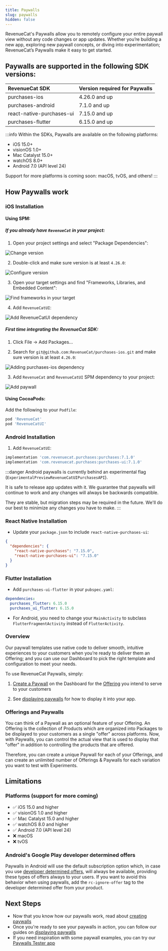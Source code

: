 ```yaml
---
title: Paywalls
slug: paywalls
hidden: false
---
```

RevenueCat's Paywalls allow you to remotely configure your entire paywall view without any code changes or app updates. Whether you’re building a new app, exploring new paywall concepts, or diving into experimentation; RevenueCat’s Paywalls make it easy to get started.

## Paywalls are supported in the following SDK versions:
| RevenueCat SDK           | Version required for Paywalls | 
| :----------------------- | :--------------------------------------------- |
| purchases-ios             | 4.26.0 and up                 |
| purchases-android         | 7.1.0 and up                  |
| react-native-purchases-ui | 7.15.0 and up                 | 
| purchases-flutter         | 6.15.0 and up                 |

:::info
Within the SDKs, Paywalls are available on the following platforms:
- iOS 15.0+
- visionOS 1.0+
- Mac Catalyst 15.0+
- watchOS 8.0+
- Android 7.0 (API level 24)

Support for more platforms is coming soon: macOS, tvOS, and others!
:::


<YouTubeEmbed videoId="xSc9ICeyJpk" title="Introducing RevenueCat Paywalls" />

## How Paywalls work

### iOS Installation

#### Using SPM:

##### If you already have `RevenueCat` in your project:

1. Open your project settings and select "Package Dependencies":

![Change version](https://github.com/RevenueCat/purchases-ios/assets/685609/d317fd33-8270-4d9b-9b38-8f5f14342b04)

2. Double-click and make sure version is at least `4.26.0`:

![Configure version](https://github.com/RevenueCat/purchases-ios/assets/685609/f537a1e1-a1ab-4e6f-986c-05abdcf1dd9f)

3. Open your target settings and find "Frameworks, Libraries, and Embedded Content":

![Find frameworks in your target](https://github.com/RevenueCat/purchases-ios/assets/685609/af078e9a-4b98-42c6-8ca7-6f79aebdf3e0)

4. Add `RevenueCatUI`:

![Add RevenueCatUI dependency](https://github.com/RevenueCat/purchases-ios/assets/685609/c2a3498c-b80d-405c-bdf6-75de927ea58e)

##### First time integrating the RevenueCat SDK:

1. Click File -> Add Packages...

2. Search for `git@github.com:RevenueCat/purchases-ios.git` and make sure version is at least `4.26.0`:

![Adding purchases-ios dependency](https://github.com/RevenueCat/purchases-ios/assets/685609/18291043-5710-4944-ba12-7d6d83bde240)

3. Add `RevenueCat` and `RevenueCatUI` SPM dependency to your project:

![Add paywall](/images/9140485-Screenshot_2023-08-04_at_12.08.07_78343500e565bc1fd0fceaac72486876.png)

#### Using CocoaPods:

Add the following to your `Podfile`:
```ruby
pod 'RevenueCat'
pod 'RevenueCatUI'
```

### Android Installation

1. Add `RevenueCatUI`:
```groovy build.gradle
implementation 'com.revenuecat.purchases:purchases:7.1.0'
implementation 'com.revenuecat.purchases:purchases-ui:7.1.0'
```

:::danger
Android paywalls is currently behind an experimental flag (`ExperimentalPreviewRevenueCatUIPurchasesAPI`).

It is safe to release app updates with it. We guarantee that paywalls will continue to work and any changes will always be backwards compatible.

They are stable, but migration steps may be required in the future. We'll do our best to minimize any changes you have to make.
:::

### React Native Installation

- Update your `package.json` to include `react-native-purchases-ui`:
```json
{
  "dependencies": {
    "react-native-purchases": "7.15.0",
    "react-native-purchases-ui": "7.15.0"
  }
}
```

### Flutter Installation

- Add `purchases-ui-flutter` in your `pubspec.yaml`:
```yaml
dependencies:
  purchases_flutter: 6.15.0
  purchases_ui_flutter: 6.15.0
```
- For Android, you need to change your `MainActivity` to subclass `FlutterFragmentActivity` instead of `FlutterActivity`.

### Overview

Our paywall templates use native code to deliver smooth, intuitive experiences to your customers when you’re ready to deliver them an Offering; and you can use our Dashboard to pick the right template and configuration to meet your needs.

To use RevenueCat Paywalls, simply:

1. [Create a Paywall](/tools/paywalls/creating-paywalls) on the Dashboard for the [Offering](/getting-started/entitlements) you intend to serve to your customers

2. See [displaying paywalls](/tools/paywalls/displaying-paywalls) for how to display it into your app.

### Offerings and Paywalls

You can think of a Paywall as an optional feature of your Offering. An Offering is the collection of Products which are organized into Packages to be displayed to your customers as a single "offer" across platforms. Now, with Paywalls, you can control the actual view that is used to display that "offer" in addition to controlling the products that are offered.

Therefore, you can create a unique Paywall for each of your Offerings, and can create an unlimited number of Offerings & Paywalls for each variation you want to test with Experiments.

## Limitations

### Platforms (support for more coming)
* ✅  iOS 15.0 and higher
* ✅  visionOS 1.0 and higher
* ✅  Mac Catalyst 15.0 and higher
* ✅  watchOS 8.0 and higher
* ✅  Android 7.0 (API level 24)
* ❌  macOS
* ❌  tvOS

### Android's Google Play developer determined offers
Paywalls in Android will use the default subscription option which, in case you use [developer determined offers](/subscription-guidance/subscription-offers/google-play-offers#eligibility-criteria), will always be available, providing these types of offers always to your users. If you want to avoid this behavior when using paywalls, add the `rc-ignore-offer` tag to the developer determined offer from your product.

## Next Steps

* Now that you know how our paywalls work, read about [creating paywalls](/tools/paywalls/creating-paywalls)
* Once you're ready to see your paywalls in action, you can follow our guides on [displaying paywalls](/tools/paywalls/displaying-paywalls)
* If you need inspiration with some paywall examples, you can try our [Paywalls Tester app](https://github.com/RevenueCat/purchases-ios/tree/main/Tests/TestingApps/PaywallsTester)
